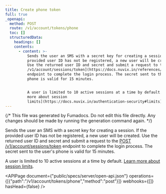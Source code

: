 ```yaml
---
title: Create phone token
full: true
_openapi:
  method: POST
  route: /v1/account/tokens/phone
  toc: []
  structuredData:
    headings: []
    contents:
      - content: >-
          Sends the user an SMS with a secret key for creating a session. If the
          provided user ID has not be registered, a new user will be created.
          Use the returned user ID and secret and submit a request to the [POST
          /v1/account/sessions/token](https://docs.nuvix.in/references/cloud/client-web/account#createSession)
          endpoint to complete the login process. The secret sent to the user's
          phone is valid for 15 minutes.


          A user is limited to 10 active sessions at a time by default. [Learn
          more about session
          limits](https://docs.nuvix.in/authentication-security#limits).
---
```


{/* This file was generated by Fumadocs. Do not edit this file directly. Any changes should be made by running the generation command again. */}

Sends the user an SMS with a secret key for creating a session. If the provided user ID has not be registered, a new user will be created. Use the returned user ID and secret and submit a request to the [POST /v1/account/sessions/token](https://docs.nuvix.in/references/cloud/client-web/account#createSession) endpoint to complete the login process. The secret sent to the user's phone is valid for 15 minutes.

A user is limited to 10 active sessions at a time by default. [Learn more about session limits](https://docs.nuvix.in/authentication-security#limits).

<APIPage document={"public/specs/server/open-api.json"} operations={[{"path":"/v1/account/tokens/phone","method":"post"}]} webhooks={[]} hasHead={false} />